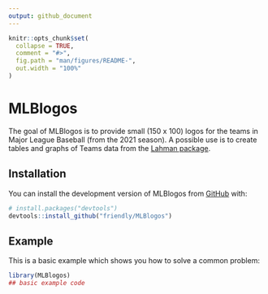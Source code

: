 ```yaml
---
output: github_document
---
```


<!-- README.md is generated from README.Rmd. Please edit that file -->

```r
knitr::opts_chunk$set(
  collapse = TRUE,
  comment = "#>",
  fig.path = "man/figures/README-",
  out.width = "100%"
)
```

# MLBlogos

<!-- badges: start -->
<!-- badges: end -->

The goal of MLBlogos is to provide small (150 x 100) logos for the teams in Major League Baseball
(from the 2021 season).
A possible use is to create tables and graphs of Teams data from the [Lahman package](https://github.com/cdalzell/Lahman).

## Installation

You can install the development version of MLBlogos from [GitHub](https://github.com/) with:

``` r
# install.packages("devtools")
devtools::install_github("friendly/MLBlogos")
```

## Example

This is a basic example which shows you how to solve a common problem:

```r
library(MLBlogos)
## basic example code
```

